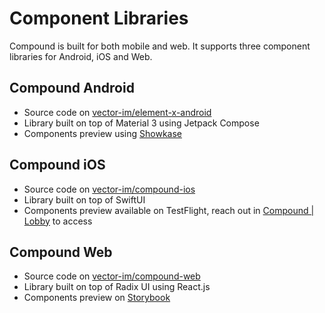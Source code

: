 
<Meta title="Develop/Component Libraries" />

# Component Libraries

Compound is built for both mobile and web. It supports three component libraries
for Android, iOS and Web.

## Compound Android

- Source code on [vector-im/element-x-android](https://github.com/vector-im/element-x-android/tree/develop/libraries/designsystem)
- Library built on top of Material 3 using Jetpack Compose
- Components preview using [Showkase](https://github.com/vector-im/element-x-android/blob/develop/docs/screenshot_testing.md)

## Compound iOS

- Source code on [vector-im/compound-ios](https://github.com/vector-im/compound-ios)
- Library built on top of SwiftUI
- Components preview available on TestFlight, reach out in [Compound | Lobby](https://matrix.to/#/#compound:matrix.org) to access

## Compound Web

- Source code on [vector-im/compound-web](https://github.com/vector-im/compound-web)
- Library built on top of Radix UI using React.js
- Components preview on [Storybook](https://compound-web.pages.dev/)
